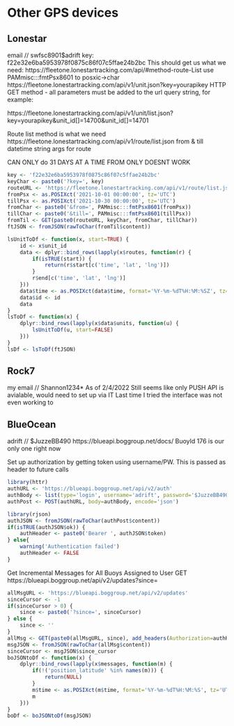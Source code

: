# Other GPS devices

## Lonestar
email // swfsc8901$adrift 
key:
f22e32e6ba5953978f0875c86f07c5ffae24b2bc
This should get us what we need:
https://fleetone.lonestartracking.com/api/#method-route-List
use PAMmisc:::fmtPsx8601 to posxic->char
https://fleetone.lonestartracking.com/api/v1/unit.json?key=yourapikey
HTTP GET method - all parameters must be added to the url query string, for example:

https://fleetone.lonestartracking.com/api/v1/unit/list.json?key=yourapikey&unit_id[]=14700&unit_id[]=14701

Route list method is what we need
 https://fleetone.lonestartracking.com/api/v1/route/list.json
 from & till datetime string args for route

CAN ONLY do 31 DAYS AT A TIME
FROM ONLY DOESNT WORK
```r
key <- 'f22e32e6ba5953978f0875c86f07c5ffae24b2bc'
keyChar <- paste0('?key=', key)
routeURL <- 'https://fleetone.lonestartracking.com/api/v1/route/list.json'
fromPsx <- as.POSIXct('2021-10-01 00:00:00', tz='UTC')
tillPsx <- as.POSIXct('2021-10-30 00:00:00', tz='UTC')
fromChar <- paste0('&from=', PAMmisc:::fmtPsx8601(fromPsx))
tillChar <- paste0('&till=', PAMmisc:::fmtPsx8601(tillPsx))
fromTil <- GET(paste0(routeURL, keyChar, fromChar, tillChar))
ftJSON <- fromJSON(rawToChar(fromTil$content))
```

```r
lsUnitToDf <- function(x, start=TRUE) {
    id <- x$unit_id
    data <- dplyr::bind_rows(lapply(x$routes, function(r) {
        if(isTRUE(start)) {
            return(r$start[c('time', 'lat', 'lng')])
        }
        r$end[c('time', 'lat', 'lng')]
    }))
    data$time <- as.POSIXct(data$time, format='%Y-%m-%dT%H:%M:%SZ', tz='UTC')
    data$id <- id
    data
}
lsToDf <- function(x) {
    dplyr::bind_rows(lapply(x$data$units, function(u) {
        lsUnitToDf(u, start=FALSE)
    }))
}
lsDf <- lsToDf(ftJSON)
```
 
## Rock7 
my email // Shannon1234*
As of 2/4/2022 Still seems like only PUSH API is avialable, would need to set up via IT
Last time I tried the interface was not even working to 

## BlueOcean 
adrift // $JuzzeBB490
https://blueapi.boggroup.net/docs/
BuoyId 176 is our only one right now

Set up authorization by getting token using username/PW. This is passed as header
to future calls
```r
library(httr)
authURL <- 'https://blueapi.boggroup.net/api/v2/auth'
authBody <- list(type='login', username='adrift', password='$JuzzeBB490')
authPost <- POST(authURL, body=authBody, encode='json')
```

```r
library(rjson)
authJSON <- fromJSON(rawToChar(authPost$content))
if(isTRUE(authJSON$ok)) {
    authHeader <- paste0('Bearer ', authJSON$token)
} else{
    warning('Authentication failed')
    authHeader <- FALSE
}
```

Get Incremental Messages for All Buoys Assigned to User
GET https://blueapi.boggroup.net/api/v2/updates?since=<since_cursor>

```r
allMsgURL <- 'https://blueapi.boggroup.net/api/v2/updates'
sinceCursor <- -1
if(sinceCursor > 0) {
    since <- paste0('?since=', sinceCursor)
} else {
    since <- ''
}
allMsg <- GET(paste0(allMsgURL, since), add_headers(Authorization=authHeader))
msgJSON <- fromJSON(rawToChar(allMsg$content))
sinceCursor <- msgJSON$since_cursor
boJSONtoDf <- function(x) {
    dplyr::bind_rows(lapply(x$messages, function(m) {
        if(!('position_latitude' %in% names(m))) {
            return(NULL)
        }
        m$time <- as.POSIXct(m$time, format='%Y-%m-%dT%H:%M:%S', tz='UTC')
        m
    }))
}
boDf <- boJSONtoDf(msgJSON)
```

